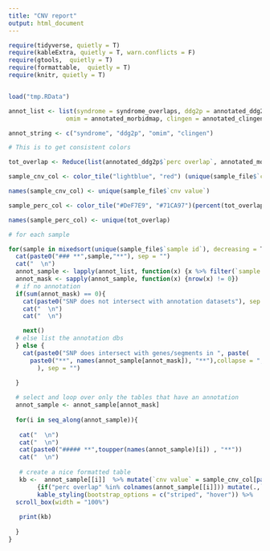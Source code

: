 ```yaml
---
title: "CNV report"
output: html_document
---
```



```r
require(tidyverse, quietly = T)
require(kableExtra, quietly = T, warn.conflicts = F)
require(gtools,  quietly = T)
require(formattable,  quietly = T)
require(knitr, quietly = T)


load("tmp.RData")

annot_list <- list(syndrome = syndrome_overlaps, ddg2p = annotated_ddg2p, 
                omim = annotated_morbidmap, clingen = annotated_clingen)

annot_string <- c("syndrome", "ddg2p", "omim", "clingen")

# This is to get consistent colors

tot_overlap <- Reduce(list(annotated_ddg2p$`perc overlap`, annotated_morbidmap$`perc overlap`, annotated_clingen$`perc overlap`, syndrome_overlaps$`perc overlap`), f = union)

sample_cnv_col <- color_tile("lightblue", "red") (unique(sample_file$`cnv value`))

names(sample_cnv_col) <- unique(sample_file$`cnv value`)

sample_perc_col <- color_tile("#DeF7E9", "#71CA97")(percent(tot_overlap) / 100 , d = 0)

names(sample_perc_col) <- unique(tot_overlap)

# for each sample 

for(sample in mixedsort(unique(sample_file$`sample id`), decreasing = T)){
  cat(paste0("### **",sample,"**"), sep = "")
  cat("  \n")  
  annot_sample <- lapply(annot_list, function(x) {x %>% filter(`sample id` == sample)})
  annot_mask <- sapply(annot_sample, function(x) {nrow(x) != 0})
  # if no annotation
  if(sum(annot_mask) == 0){
    cat(paste0("SNP does not intersect with annotation datasets"), sep = "")
    cat("  \n") 
    cat("  \n") 

    next()
  # else list the annotation dbs
  } else {
    cat(paste0("SNP does intersect with genes/segments in ", paste(
      paste0("**", names(annot_sample[annot_mask]), "**"),collapse = ", ")
        ), sep = "")

  }
  
  # select and loop over only the tables that have an annotation
  annot_sample <- annot_sample[annot_mask]
  
  for(i in seq_along(annot_sample)){
    
   cat("  \n") 
   cat("  \n") 
   cat(paste0("##### **",toupper(names(annot_sample)[i]) , "**"))
   cat("  \n") 
  
   # create a nice formatted table
   kb <-  annot_sample[[i]]  %>% mutate(`cnv value` = sample_cnv_col[paste(`cnv value`)]) %>% 
        {if("perc overlap" %in% colnames(annot_sample[[i]])) mutate(.,`perc overlap` =  sample_perc_col[paste(`perc overlap`)] ) else .} %>% kable(escape = F,format = "html", align = "l") %>% 
        kable_styling(bootstrap_options = c("striped", "hover")) %>% 
  scroll_box(width = "100%") 
   
   print(kb)
      
  }
}


```


